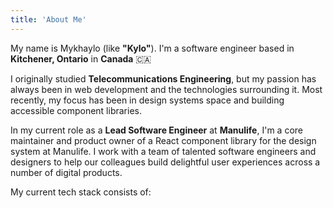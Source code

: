```yaml
---
title: 'About Me'
---
```


My name is <span className="accent font-extrabold">Mykhaylo</span> (like **"Kylo"**).
I'm a software engineer based in **Kitchener, Ontario** in **Canada** 🇨🇦

I originally studied **Telecommunications Engineering**, but my passion has always been in web development and the technologies surrounding it. Most recently, my focus has been in design systems space and building accessible component libraries.

In my current role as a **Lead Software Engineer** at **Manulife**, I'm a core maintainer and product owner of a React component library for the design system at Manulife.
I work with a team of talented software engineers and designers to help our colleagues build delightful user experiences across a number of digital products.

My current tech stack consists of:
